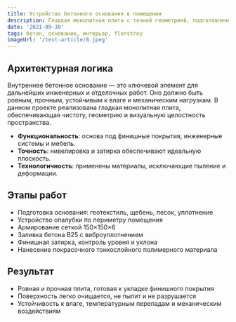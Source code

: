 ```yaml
---
title: Устройство бетонного основания в помещении
description: Гладкая монолитная плита с точной геометрией, подготовленная под внутренние отделочные работы
date: '2021-09-30'
tags: бетон, основание, интерьер, florstroy
imageUrl: '/test-article/8.jpeg'
---
```


<Quote
  content="Плита выполнена с высокой точностью, обеспечивающей чистоту, ровность и готовность к финишной отделке."
  author="FlorStroy"
  cite="https://florstroy.ru/"
/>

## Архитектурная логика

Внутреннее бетонное основание — это ключевой элемент для дальнейших инженерных и отделочных работ. Оно должно быть ровным, прочным, устойчивым к влаге и механическим нагрузкам. В данном проекте реализована гладкая монолитная плита, обеспечивающая чистоту, геометрию и визуальную целостность пространства.

- **Функциональность**: основа под финишные покрытия, инженерные системы и мебель.
- **Точность**: нивелировка и затирка обеспечивают идеальную плоскость.
- **Технологичность**: применены материалы, исключающие пыление и деформации.

## Этапы работ

- Подготовка основания: геотекстиль, щебень, песок, уплотнение
- Устройство опалубки по периметру помещения
- Армирование сеткой 150×150×6
- Заливка бетона B25 с виброуплотнением
- Финишная затирка, контроль уровня и уклона
- Нанесение покрасочного тонкослойного полимерного материала

<ArticleImage src="/test-article/8.jpeg" alt="Бетонное основание в помещении" />

## Результат

- Ровная и прочная плита, готовая к укладке финишного покрытия
- Поверхность легко очищается, не пылит и не разрушается
- Устойчивость к влаге, температурным перепадам и механическим воздействиям

<Quote
  content="После заливки прошло более месяца — поверхность ровная, чистая, готова к отделке без дополнительных работ."
  author="Технический специалист FlorStroy"
  cite="https://florstroy.ru/"
/>
